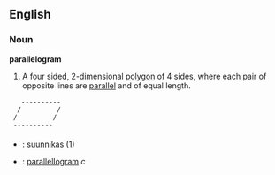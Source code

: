 ==English==
===Noun===
'''parallelogram'''

# A four sided, 2-dimensional [[polygon]] of 4 sides, where each pair of opposite lines are [[parallel]] and of equal length.

    ----------
   /         /
  /         /
  ----------


===={{trans}}====
*{{fi}}: [[suunnikas]] (1)
*{{sv}}: [[parallellogram]] ''c''